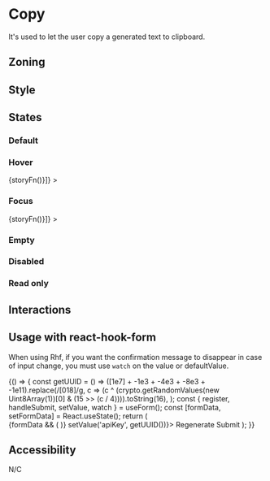 
<Meta title="Components/Form/Fields/Copy" />

# Copy

It's used to let the user copy a generated text to clipboard.

## Zoning

<FigmaImage
	src="https://www.figma.com/file/qc8oUSyVJM67gSsbTShftt/%F0%9F%93%90-Zoning?node-id=548%3A11"
	alt="zoning image for copy input"
/>

## Style

## States

### Default

<Canvas>
	<Story name="default">
		<Form.Copy label="Copy" value="23e4567-e89b-12d3-a456-426614174000" />
	</Story>
</Canvas>

### Hover

<Canvas withSource="none">
	<Story
		name="hover"
		decorators={[storyFn => <WithSelector selector=":hover">{storyFn()}</WithSelector>]}
	>
		<Form.Copy label="Copy" value="23e4567-e89b-12d3-a456-426614174000" />
	</Story>
</Canvas>

### Focus

<Canvas withSource="none">
	<Story
		name="focus"
		decorators={[storyFn => <WithSelector selector=":focus">{storyFn()}</WithSelector>]}
	>
		<Form.Copy label="Copy" value="23e4567-e89b-12d3-a456-426614174000" />
	</Story>
</Canvas>

### Empty

<Canvas>
	<Story name="empty">
		<Form.Copy label="Copy" />
	</Story>
</Canvas>

### Disabled

<Canvas>
	<Story name="disabled">
		<Form.Copy label="Copy" value="23e4567-e89b-12d3-a456-426614174000" disabled />
	</Story>
</Canvas>

### Read only

<Canvas>
	<Story name="read-only">
		<Form.Copy label="Copy" value="23e4567-e89b-12d3-a456-426614174000" readOnly />
	</Story>
</Canvas>

## Interactions

## Usage with react-hook-form

When using Rhf, if you want the confirmation message to disappear in case of input change, you must use `watch` on the value or defaultValue.

<Canvas>
	<Story name="react-hook-form">
		{() => {
			const getUUID = () =>
				([1e7] + -1e3 + -4e3 + -8e3 + -1e11).replace(/[018]/g, c =>
					(c ^ (crypto.getRandomValues(new Uint8Array(1))[0] & (15 >> (c / 4)))).toString(16),
				);
			const { register, handleSubmit, setValue, watch } = useForm();
			const [formData, setFormData] = React.useState();
			return (
				<Form onSubmit={handleSubmit(setFormData)}>
					{formData && (
						<InlineMessage.Information
							title={'Form data'}
							description={JSON.stringify(formData, null, 2)}
							withBackground
						/>
					)}
					<Form.Row>
						<Form.Copy
							label={'Key'}
							defaultValue={watch('apiKey', getUUID())}
							description={'This information is displayed only once.'}
							{...register('apiKey')}
						/>
						<Button.Tertiary icon="talend-refresh" onClick={() => setValue('apiKey', getUUID())}>
							Regenerate
						</Button.Tertiary>
					</Form.Row>
					<Form.Buttons>
						<Button.Primary type="submit">Submit</Button.Primary>
					</Form.Buttons>
				</Form>
			);
		}}
	</Story>
</Canvas>

## Accessibility

N/C
